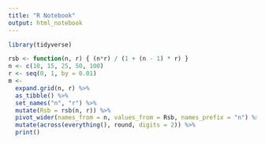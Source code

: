 ```yaml
---
title: "R Notebook"
output: html_notebook
---
```


```r
library(tidyverse)
```

```r
rsb <- function(n, r) { (n*r) / (1 + (n - 1) * r) }
n <- c(10, 15, 25, 50, 100)
r <- seq(0, 1, by = 0.01)
m <- 
  expand.grid(n, r) %>% 
  as_tibble() %>% 
  set_names("n", "r") %>%
  mutate(Rsb = rsb(n, r)) %>% 
  pivot_wider(names_from = n, values_from = Rsb, names_prefix = "n") %>%   
  mutate(across(everything(), round, digits = 2)) %>% 
  print()
```


